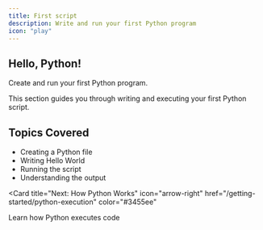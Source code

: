 ```yaml
---
title: First script
description: Write and run your first Python program
icon: "play"
---
```


## Hello, Python!

Create and run your first Python program.

<Note>
  This section guides you through writing and executing your first Python script.
</Note>

## Topics Covered

- Creating a Python file
- Writing Hello World
- Running the script
- Understanding the output

<Card
  title="Next: How Python Works"
  icon="arrow-right"
  href="/getting-started/python-execution"
  color="#3455ee"
>
  Learn how Python executes code
</Card>